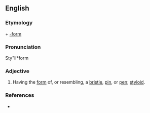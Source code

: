 ==English==

===Etymology===
{{etyl|la|en}} {{m|la|stylus||stylus}} + [[-form]]

===Pronunciation===
Sty"li*form

===Adjective===
{{en-adj|-}}

# Having the [[form]] of, or resembling, a [[bristle]], [[pin]], or [[pen]]; [[styloid]].

===References===
* {{R:Webster 1913}}